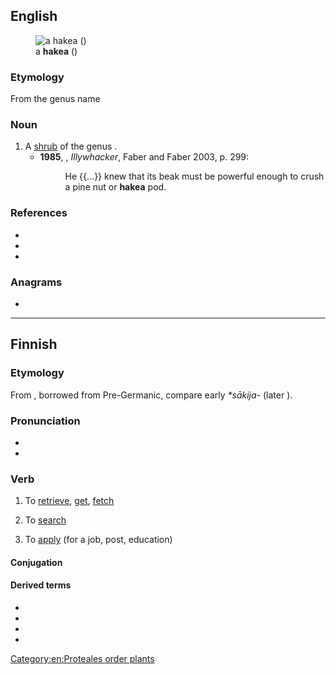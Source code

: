 ==English==
[[File:Hakea_scoparia_02.jpg|thumb|a '''hakea''' ({{taxlink|Hakea scoparia|species|ver=161205}})]]

===Etymology===
From the genus name

===Noun===
{{en-noun}}

# A [[shrub]] of the genus {{taxlink|Hakea|genus|noshow=1|ver=161205}}.
#* '''1985''', {{w|Peter Carey}}, ''Illywhacker'', Faber and Faber 2003, p. 299:
#*: He {{...}} knew that its beak must be powerful enough to crush a pine nut or '''hakea''' pod.

===References===
* {{pedia|Hakea|i=1}}
* {{specieslite|Hakea|i=1}}
* {{comcatlite|Hakea|i=1}}

===Anagrams===
* {{anagrams|en|a=aaehk|Haake}}

[[Category:en:Proteales order plants]]

----

==Finnish==

===Etymology===
From {{inh|fi|fiu-fin-pro|*hakedak}}, borrowed from Pre-Germanic, compare early {{der|fi|gem-pro|-}} ''*sākija-'' (later {{m|gem-pro|*sōkijaną}}).

===Pronunciation===
* {{fi-IPA|*}}
* {{hyphenation|ha|ke|a|lang=fi}}

===Verb===
{{fi-verb}}

# {{lb|fi|transitive}} To [[retrieve]], [[get]], [[fetch]]
# To [[search]]
# {{lb|fi|transitive + partitive and intransitive}} To [[apply]] (for a job, post, education)

====Conjugation====
{{fi-conj-laskea|ha|k||a}}

====Derived terms====
* {{l|fi|haeskella}}
* {{l|fi|haettaa}}
* {{l|fi|hakija}}
* {{l|fi|haku}}